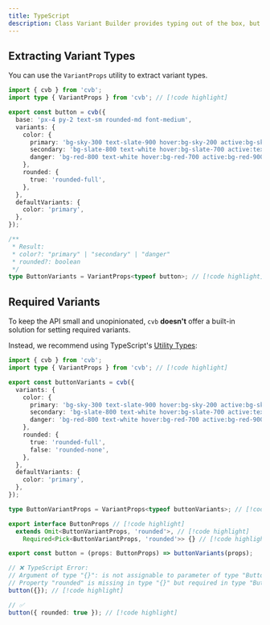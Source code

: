 ```yaml
---
title: TypeScript
description: Class Variant Builder provides typing out of the box, but this page contains some further utilities and tips
---
```


## Extracting Variant Types

You can use the `VariantProps` utility to extract variant types.

```ts title="components/button.ts"
import { cvb } from 'cvb';
import type { VariantProps } from 'cvb'; // [!code highlight]

export const button = cvb({
  base: 'px-4 py-2 text-sm rounded-md font-medium',
  variants: {
    color: {
      primary: 'bg-sky-300 text-slate-900 hover:bg-sky-200 active:bg-sky-500',
      secondary: 'bg-slate-800 text-white hover:bg-slate-700 active:text-slate-400',
      danger: 'bg-red-800 text-white hover:bg-red-700 active:bg-red-900',
    },
    rounded: {
      true: 'rounded-full',
    },
  },
  defaultVariants: {
    color: 'primary',
  },
});

/**
 * Result:
 * color?: "primary" | "secondary" | "danger"
 * rounded?: boolean
 */
type ButtonVariants = VariantProps<typeof button>; // [!code highlight]
```

## Required Variants

To keep the API small and unopinionated, `cvb` **doesn't** offer a built-in solution for setting required variants.

Instead, we recommend using TypeScript's [Utility Types](https://www.typescriptlang.org/docs/handbook/utility-types.html):

```ts title="components/button.ts"
import { cvb } from 'cvb';
import type { VariantProps } from 'cvb'; // [!code highlight]

export const buttonVariants = cvb({
  variants: {
    color: {
      primary: 'bg-sky-300 text-slate-900 hover:bg-sky-200 active:bg-sky-500',
      secondary: 'bg-slate-800 text-white hover:bg-slate-700 active:text-slate-400',
      danger: 'bg-red-800 text-white hover:bg-red-700 active:bg-red-900',
    },
    rounded: {
      true: 'rounded-full',
      false: 'rounded-none',
    },
  },
  defaultVariants: {
    color: 'primary',
  },
});

type ButtonVariantProps = VariantProps<typeof buttonVariants>; // [!code highlight]

export interface ButtonProps // [!code highlight]
  extends Omit<ButtonVariantProps, 'rounded'>, // [!code highlight]
    Required<Pick<ButtonVariantProps, 'rounded'>> {} // [!code highlight]

export const button = (props: ButtonProps) => buttonVariants(props);

// ❌ TypeScript Error:
// Argument of type "{}": is not assignable to parameter of type "ButtonProps".
// Property "rounded" is missing in type "{}" but required in type "ButtonProps".
button({}); // [!code highlight]

// ✅
button({ rounded: true }); // [!code highlight]
```
